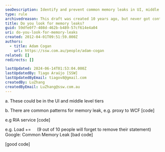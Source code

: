 ```yaml
---
seoDescription: Identify and prevent common memory leaks in UI, middle tiers and RIA services with best practices.
type: rule
archivedreason: This draft was created 10 years ago, but never got content
title: Do you look for memory leaks?
guid: 59dfe0f7-408d-462b-b489-57cf614e4a04
uri: do-you-look-for-memory-leaks
created: 2012-04-01T09:51:59.000Z
authors:
  - title: Adam Cogan
    url: https://ssw.com.au/people/adam-cogan
related: []
redirects: []

lastUpdated: 2024-06-14T01:53:04.000Z
lastUpdatedBy: Tiago Araújo [SSW]
lastUpdatedByEmail: tiagov8@gmail.com
createdBy: LuZhang
createdByEmail: LuZhang@ssw.com.au
---
```


a. These
could be in the UI and middle level tiers

b. There
are common patterns for memory leak, e.g. proxy to WCF [code]

e.g RIA service [code]

e.g. Load +=     (9 out of 10 people will forget to remove their statement)
Google: Common Memory Leak
[bad
code]

[good
code]
